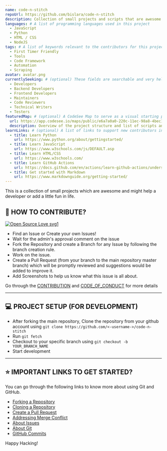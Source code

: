 ```yaml
---
name: code-n-stitch
repoUrl: https://github.com/bislara/code-n-stitch
description: Collection of small projects and scripts that are awesome and might help a developer
languages: # A list of programming languages used in this project
  - JavaScript
  - Python
  - HTML / CSS
  - NodeJS
tags: # A list of keywords relevant to the contributors for this project
  - First Timer Friendly
  - Tools
  - Code Framework
  - Automation
  - Scraping
avatar: avatar.png
currentlySeeking: # (optional) These fields are searchable and very helpful for contributors to match well with your project
  - Developers
  - Backend Developers
  - Frontend Developers
  - Maintainers
  - Code Reviewers
  - Technical Writers
  - Testers
featuredMap: # (optional) A CodeSee Map to serve as a visual starting point for contributors
  url: https://app.codesee.io/maps/public/e6a7a0a0-220c-11ec-98a8-4bec1db34da1
  description: Overview of the project structure and list of scripts and projects.
learnLinks: # (optional) A list of links to support new contributors in learning about your project and tech stack and culture / community
  - title: Learn Python
    url: https://www.python.org/about/gettingstarted/
  - title: Learn JavaScript
    url: https://www.w3schools.com/js/DEFAULT.asp
  - title: Learn HTML/CSS
    url: https://www.w3schools.com/
  - title: Learn GitHub Actions
    url: https://docs.github.com/en/actions/learn-github-actions/understanding-github-actions
  - title: Get started with Markdown
    url: https://www.markdownguide.org/getting-started/
---
```


<!-- Divide your content into sections using our handy shortcodes. Each section is optional -->

<Overview>

This is a collection of small projects which are awesome and might help a developer or add a little fun in life.

</Overview>

<Contributing>

## 🤝 HOW TO CONTRIBUTE?

[![Open Source Love svg1](https://badges.frapsoft.com/os/v1/open-source.svg?v=103)](https://github.com/ellerbrock/open-source-badges/)

- Find an Issue or Create your own Issues!
- Wait for the admin's approval comment on the issue
- Fork the Repository and create a Branch for any Issue by following the branch creation rule.
- Work on the issue.
- Create a Pull Request (from your branch to the main repository master branch) which will be promptly reviewed and suggestions would be added to improve it.
- Add Screenshots to help us know what this issue is all about.

Go through the [CONTRIBUTION](https://github.com/bislara/code-n-stitch/blob/master/CONTRIBUTING.md) and [CODE_OF_CONDUCT](https://github.com/bislara/code-n-stitch/blob/master/CODE_OF_CONDUCT.md) for more details

---

## 💻 PROJECT SETUP (FOR DEVELOPMENT)

- After forking the main repository, Clone the repository from your github account using `git clone https://github.com/<-username->/code-n-stitch`
- Run `git fetch`
- Checkout to your specific branch using `git checkout -b YOUR_BRANCH_NAME`
- Start development

---

## ⭐ IMPORTANT LINKS TO GET STARTED?

You can go through the following links to know more about using Git and GitHub.

- [Forking a Repository](https://help.github.com/en/github/getting-started-with-github/fork-a-repo)
- [Cloning a Repository](https://docs.github.com/en/desktop/contributing-and-collaborating-using-github-desktop/adding-and-cloning-repositories)
- [Create a Pull Request](https://docs.github.com/en/github/collaborating-with-issues-and-pull-requests/creating-a-pull-request)
- [Addressing Merge Conflict](https://docs.github.com/en/github/collaborating-with-issues-and-pull-requests/addressing-merge-conflicts)
- [About Issues](https://docs.github.com/en/github/managing-your-work-on-github/managing-your-work-with-issues)
- [About Git](https://docs.github.com/en/github/using-git)
- [GitHub Commits](https://docs.github.com/en/github/committing-changes-to-your-project)

Happy Hacking!

</Contributing>
